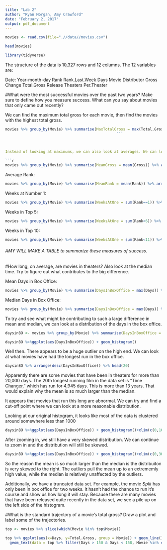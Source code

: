 ```yaml
---
title: "Lab 2"
author: "Ryan Morgan, Amy Crawford"
date: "February 2, 2017"
output: pdf_document
---
```


```r
movies <- read.csv(file=".//data//movies.csv")

head(movies)

library(tidyverse)

```

The structure of the data is 10,327 rows and 12 columns. The 12 variables are:

Date: Year-month-day
Rank
Rank.Last.Week
Days
Movie
Distributor
Gross
Change
Total.Gross
Release
Theaters
Per.Theater

#What were the most successful movies over the past two years? Make sure to define how you measure success. What can you say about movies that only came out recently?




We can find the maximum total gross for each movie, then find the movies with the highest total gross.

```r
movies %>% group_by(Movie) %>% summarise(MaxTotalGross = max(Total.Gross)) %>% arrange(desc(MaxTotalGross)) %>% head(20)
                                                  ```



Instead of looking at maximums, we can also look at averages. We can look at what the average gross was for each movie.

```r
movies %>% group_by(Movie) %>% summarise(MeanGross = mean(Gross)) %>% arrange(desc(MeanGross)) %>% head(20)
```

Average Rank:

```r
movies %>% group_by(Movie) %>% summarise(MeanRank = mean(Rank)) %>% arrange(MeanRank) %>% head(20)
```

Weeks at Number 1:

```r
movies %>% group_by(Movie) %>% summarise(WeeksAtOne = sum(Rank==1)) %>% arrange(desc(WeeksAtOne)) %>% head(20)
```
Weeks in Top 5:
```r
movies %>% group_by(Movie) %>% summarise(WeeksAtOne = sum(Rank<6)) %>% arrange(desc(WeeksAtOne)) %>% head(20)
```

Weeks in Top 10:
```r
movies %>% group_by(Movie) %>% summarise(WeeksAtOne = sum(Rank<11)) %>% arrange(desc(WeeksAtOne)) %>% head(20)
```

###### AMY WILL MAKE A TABLE to summarize these measures of success.


#How long, on average, are movies in theaters? Also look at the median time. Try to figure out what contributes to the big difference.


Mean Days in Box Office:
```r
movies %>% group_by(Movie) %>% summarise(DaysInBoxOffice = max(Days)) %>% summarise(MeanBORun = mean(DaysInBoxOffice))
```
Median Days in Box Office:
```r
movies %>% group_by(Movie) %>% summarise(DaysInBoxOffice = max(Days)) %>% summarise(MedianBORun = median(DaysInBoxOffice))
```
To try and see what might be contributing to such a large difference in mean and median, we can look at a distribution of the days in the box office. 

```r
daysinBO <- movies %>% group_by(Movie) %>% summarise(DaysInBoxOffice = max(Days))

daysinBO %>%ggplot(aes(DaysInBoxOffice)) + geom_histogram()
```
Well then. There appears to be a huge outlier on the high end. We can look at what movies have had the longest run in the box office. 

```r
daysinBO %>% arrange(desc(DaysInBoxOffice)) %>% head(20)

```
Apparently there are some movies that have been in theaters for more than 20,000 days. The 20th longest running film in the data set is "Time Changer," which has run for 4,945 days. This is more than 13 years. That would explain why the mean is so much larger than the median. 

It appears that movies that run this long are abnormal. We can try and find a cut-off point where we can look at a more reasonable distribution.


Looking at our original histogram, it looks like most of the data is clustered around somewhere less than 1000

```r
daysinBO %>%ggplot(aes(DaysInBoxOffice)) + geom_histogram()+xlim(c(0,1000))

```
After zooming in, we still have a very skewed distribution. We can continue to zoom in and the distribution will still be skewed.
```r
daysinBO %>%ggplot(aes(DaysInBoxOffice)) + geom_histogram()+xlim(c(0,300))
```
So the reason the mean is so much larger than the median is the distribuiton is very skewed to the right. The outliers pull the mean up to an extrememly high value, while the median is relatively unaffected by the outliers. 

Additionally, we have a truncated data set. For example, the movie _Split_ has only been in box office for two weeks. It hasn't had the chance to run it's course and show us how long it will stay. Because there are many movies that have been released quite recently in the data set, we see a pile up on the left side of the histogram.

#What is the standard trajectory of a movie's total gross? Draw a plot and label some of the trajectories. 



```r
top <- movies %>% slice(which(Movie %in% top$Movie))

top %>% ggplot(aes(x=Days, y=Total.Gross, group = Movie)) + geom_line() + xlim(0,300) + 
  geom_text(data = top %>% filter(Days > 150 & Days < 158, Movie %in% c("Jurassic World", "Finding Dory", "The Secret Life of Pets", "Star Wars Ep. VII: The Forc…")), aes(label = Movie))

```
